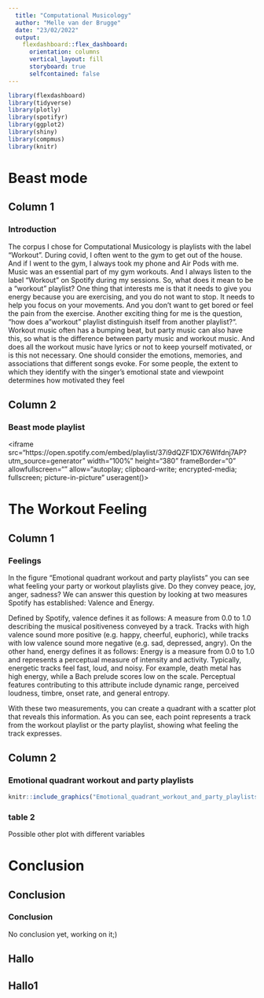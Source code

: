 ```yaml
---
  title: "Computational Musicology"
  author: "Melle van der Brugge"
  date: "23/02/2022"
  output:
    flexdashboard::flex_dashboard:
      orientation: columns
      vertical_layout: fill
      storyboard: true
      selfcontained: false
---
```

  
```r
library(flexdashboard)
library(tidyverse)
library(plotly)
library(spotifyr)
library(ggplot2)
library(shiny)
library(compmus)
library(knitr)
```
  
  
# Beast mode

## Column 1 {data-width=650}
### Introduction
The corpus I chose for Computational Musicology is playlists with the label "Workout". During covid, I often went to the gym to get out of the house. And if I went to the gym, I always took my phone and Air Pods with me. Music was an essential part of my gym workouts. And I always listen to the label "Workout" on Spotify during my sessions. 
So, what does it mean to be a "workout" playlist? One thing that interests me is that it needs to give you energy because you are exercising, and you do not want to stop. It needs to help you focus on your movements. And you don't want to get bored or feel the pain from the exercise. Another exciting thing for me is the question, "how does a "workout" playlist distinguish itself from another playlist?". Workout music often has a bumping beat, but party music can also have this, so what is the difference between party music and workout music. And does all the workout music have lyrics or not to keep yourself motivated, or is this not necessary. One should consider the emotions, memories, and associations that different songs evoke. For some people, the extent to which they identify with the singer's emotional state and viewpoint determines how motivated they feel



## Column 2 {data-width=350}
### Beast mode playlist
<iframe  src="https://open.spotify.com/embed/playlist/37i9dQZF1DX76Wlfdnj7AP?utm_source=generator" width="100%" height="380" frameBorder="0" allowfullscreen="" allow="autoplay; clipboard-write; encrypted-media; fullscreen; picture-in-picture" useragent()></iframe>




# The Workout Feeling

## Column 1 {data-width=650}
### Feelings 
In the figure "Emotional quadrant workout and party playlists" you can see what feeling your party or workout playlists give. Do they convey peace, joy, anger, sadness? We can answer this question by looking at two measures Spotify has established: Valence and Energy. 

Defined by Spotify, valence defines it as follows: A measure from 0.0 to 1.0 describing the musical positiveness conveyed by a track. Tracks with high valence sound more positive (e.g. happy, cheerful, euphoric), while tracks with low valence sound more negative (e.g. sad, depressed, angry). 
On the other hand, energy defines it as follows: Energy is a measure from 0.0 to 1.0 and represents a perceptual measure of intensity and activity. Typically, energetic tracks feel fast, loud, and noisy. For example, death metal has high energy, while a Bach prelude scores low on the scale. Perceptual features contributing to this attribute include dynamic range, perceived loudness, timbre, onset rate, and general entropy. 

With these two measurements, you can create a quadrant with a scatter plot that reveals this information. As you can see, each point represents a track from the workout playlist or the party playlist, showing what feeling the track expresses.

## Column 2 {data-width=350, .tabset}
### Emotional quadrant workout and party playlists
```r
knitr::include_graphics("Emotional_quadrant_workout_and_party_playlists.png")
```

### table 2
Possible other plot with different variables


# Conclusion
## Conclusion
### Conclusion {data-width=1000}
No conclusion yet, working on it;)

## Hallo {data-width=500}

## Hallo1 {data-width=500}
